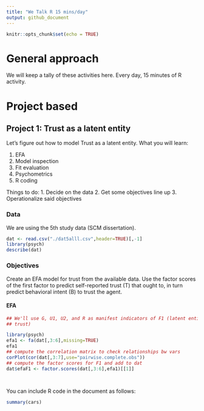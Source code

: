 ```yaml
---
title: "We Talk R 15 mins/day"
output: github_document
---
```


```r
knitr::opts_chunk$set(echo = TRUE)
```

# General approach

We will keep a tally of these activities here.  Every day, 15 minutes of R activity.

# Project based

## Project 1:  Trust as a latent entity

Let's figure out how to model Trust as a latent entity.  What you will learn:

1. EFA
2. Model inspection
3. Fit evaluation
4. Psychometrics
5. R coding

Things to do:
1. Decide on the data
2. Get some objectives line up
3. Operationalize said objectives

### Data

We are using the 5th study data (SCM dissertation).

```r
dat <- read.csv("./dat5alll.csv",header=TRUE)[,-1]
library(psych)
describe(dat)
```

### Objectives

Create an EFA model for trust from the available data.  Use the factor scores of the first factor to predict self-reported trust (T) that ought to, in turn predict behavioral intent (B) to trust the agent.

#### EFA

```r
## We'll use G, U1, U2, and R as manifest indicators of F1 (latent entity of
## trust)

library(psych)
efa1 <- fa(dat[,3:6],missing=TRUE) 
efa1
## compute the correlation matrix to check relationships bw vars
corPlot(cor(dat[,3:7],use="pairwise.complete.obs"))
## compute the factor scores for F1 and add to dat
dat$efaF1 <- factor.scores(dat[,3:6],efa1)[[1]]

```

```r

```

```r

```

You can include R code in the document as follows:

```r
summary(cars)
```
